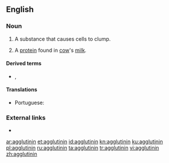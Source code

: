 ==English==

===Noun===
{{en-noun}}

# A substance that causes cells to clump.
# {{lb|en|specifically}} A [[protein]] found in [[cow]]'s [[milk]].

====Derived terms====
* {{l|en|haemagglutinin}}, {{l|en|hemagglutinin}}

====Translations====
{{trans-top|substance that causes cells to clump}}
* Portuguese: {{t|pt|aglutinina|f}}
{{trans-mid}}
{{trans-bottom}}

===External links===
* {{projectlink|pedia}}

[[ar:agglutinin]]
[[et:agglutinin]]
[[id:agglutinin]]
[[kn:agglutinin]]
[[ku:agglutinin]]
[[pl:agglutinin]]
[[ru:agglutinin]]
[[ta:agglutinin]]
[[tr:agglutinin]]
[[vi:agglutinin]]
[[zh:agglutinin]]